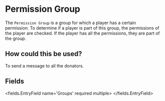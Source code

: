 
# Permission Group 

The `Permission Group` is a group for which a player has a certain permission.
To determine if a player is part of this group, the permissions of the player are checked.
If the player has all the permissions, they are part of the group.

## How could this be used?
To send a message to all the donators.


## Fields

<fields.EntryField name='Groups' required multiple>
</fields.EntryField>
